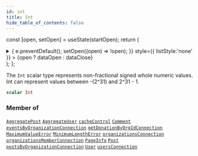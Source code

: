 ```yaml
---
id: int
title: Int
hide_table_of_contents: false
---
```






const [open, setOpen] = useState(startOpen);
return (
<details {...(open ? { open: true } : {})} className="details" style={{ border:'none', boxShadow:'none', background:'var(--ifm-background-color)' }}>
<summary
onClick={(e) => {
e.preventDefault();
setOpen((open) => !open);
}}
style={{ listStyle:'none' }} >
{open ? dataOpen : dataClose}
</summary>
{open && children}
</details>
);
};

The `Int` scalar type represents non-fractional signed whole numeric values. Int can represent values between -(2^31) and 2^31 - 1.

```graphql
scalar Int
```

### Member of

[`AggregatePost`](../../../docs/schema/objects/aggregate-post) <Badge class="secondary" text="object"/><Bullet />[`AggregateUser`](../../../docs/schema/objects/aggregate-user) <Badge class="secondary" text="object"/><Bullet />[`cacheControl`](../../../docs/schema/directives/cache-control) <Badge class="secondary" text="directive"/><Bullet />[`Comment`](../../../docs/schema/objects/comment) <Badge class="secondary" text="object"/><Bullet />[`eventsByOrganizationConnection`](../../../docs/schema/queries/events-by-organization-connection) <Badge class="secondary" text="query"/><Bullet />[`getDonationByOrgIdConnection`](../../../docs/schema/queries/get-donation-by-org-id-connection) <Badge class="secondary" text="query"/><Bullet />[`MaximumValueError`](../../../docs/schema/objects/maximum-value-error) <Badge class="secondary" text="object"/><Bullet />[`MinimumLengthError`](../../../docs/schema/objects/minimum-length-error) <Badge class="secondary" text="object"/><Bullet />[`organizationsConnection`](../../../docs/schema/queries/organizations-connection) <Badge class="secondary" text="query"/><Bullet />[`organizationsMemberConnection`](../../../docs/schema/queries/organizations-member-connection) <Badge class="secondary" text="query"/><Bullet />[`PageInfo`](../../../docs/schema/objects/page-info) <Badge class="secondary" text="object"/><Bullet />[`Post`](../../../docs/schema/objects/post) <Badge class="secondary" text="object"/><Bullet />[`postsByOrganizationConnection`](../../../docs/schema/queries/posts-by-organization-connection) <Badge class="secondary" text="query"/><Bullet />[`User`](../../../docs/schema/objects/user) <Badge class="secondary" text="object"/><Bullet />[`usersConnection`](../../../docs/schema/queries/users-connection) <Badge class="secondary" text="query"/>
